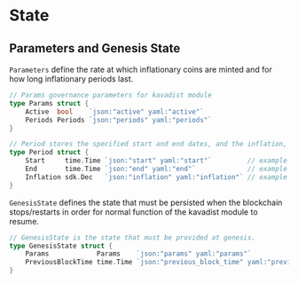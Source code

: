 
# State

## Parameters and Genesis State

`Parameters` define the rate at which inflationary coins are minted and for how long inflationary periods last.

```go
// Params governance parameters for kavadist module
type Params struct {
	Active  bool    `json:"active" yaml:"active"`
	Periods Periods `json:"periods" yaml:"periods"`
}

// Period stores the specified start and end dates, and the inflation, expressed as a decimal representing the yearly APR of tokens that will be minted during that period
type Period struct {
	Start     time.Time `json:"start" yaml:"start"`         // example "2020-03-01T15:20:00Z"
	End       time.Time `json:"end" yaml:"end"`             // example "2020-06-01T15:20:00Z"
	Inflation sdk.Dec   `json:"inflation" yaml:"inflation"` // example "1.000000003022265980"  - 10% inflation
}
```

`GenesisState` defines the state that must be persisted when the blockchain stops/restarts in order for normal function of the kavadist module to resume.

```go
// GenesisState is the state that must be provided at genesis.
type GenesisState struct {
	Params            Params    `json:"params" yaml:"params"`
	PreviousBlockTime time.Time `json:"previous_block_time" yaml:"previous_block_time"`
}
```


>
